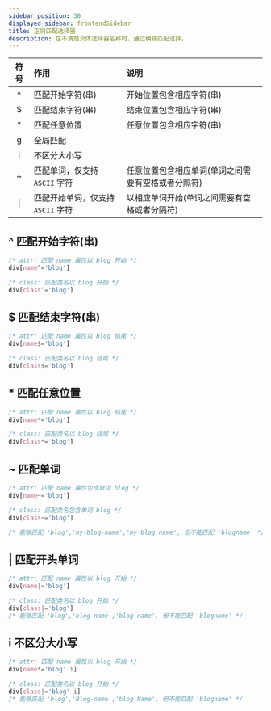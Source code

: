 ```yaml
---
sidebar_position: 30
displayed_sidebar: frontendSidebar
title: 正则匹配选择器
description: 在不清楚具体选择器名称时，通过模糊匹配选择。
---
```


<Author count={1200} publish="2023-5-10 18:47:00" />

| 符号 | 作用                                                   | 说明                                               |
| :--: | :----------------------------------------------------- | :------------------------------------------------- |
|  ^   | 匹配开始字符(串)                                       | 开始位置包含相应字符(串)                           |
|  $   | 匹配结束字符(串)                                       | 结束位置包含相应字符(串)                           |
|  \*  | 匹配任意位置                                           | 任意位置包含相应字符(串)                           |
|  g   | 全局匹配                                               |                                                    |
|  i   | 不区分大小写                                           |                                                    |
|  ~   | 匹配<Emphasis>单词</Emphasis>，仅支持 `ASCII` 字符     | 任意位置包含相应单词(单词之间需要有空格或者分隔符) |
|  \|  | 匹配开始<Emphasis>单词</Emphasis>，仅支持 `ASCII` 字符 | 以相应单词开始(单词之间需要有空格或者分隔符)       |

## ^ 匹配开始字符(串)

```css
/* attr: 匹配 name 属性以 blog 开始 */
div[name^='blog']

/* class: 匹配类名以 blog 开始 */
div[class^='blog']

```

## $ 匹配结束字符(串)

```css
/* attr: 匹配 name 属性以 blog 结尾 */
div[name$='blog']

/* class: 匹配类名以 blog 结尾 */
div[class$='blog']

```

## \* 匹配任意位置

```css
/* attr: 匹配 name 属性以 blog 结尾 */
div[name*='blog']

/* class: 匹配类名以 blog 结尾 */
div[class*='blog']

```

## ~ 匹配单词

```css
/* attr: 匹配 name 属性包含单词 blog */
div[name~='blog']

/* class: 匹配类名包含单词 blog */
div[class~='blog']

/* 能够匹配 'blog','my-blog-name','my blog name', 但不能匹配 'blogname' */

```

## \| 匹配开头单词

```css
/* attr: 匹配 name 属性以 blog 开始 */
div[name|='blog']

/* class: 匹配类名以 blog 开始 */
div[class|='blog']
/* 能够匹配 'blog','blog-name','blog name', 但不能匹配 'blogname' */
```

## i 不区分大小写

```css
/* attr: 匹配 name 属性以 blog 开始 */
div[name*='blog' i]

/* class: 匹配类名以 blog 开始 */
div[class|='blog' i]
/* 能够匹配 'blog','Blog-name','blog Name', 但不能匹配 'blogname' */
```
